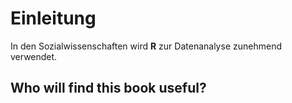 # Einleitung {-}

In den Sozialwissenschaften wird **R** zur Datenanalyse zunehmend verwendet.

## Who will find this book useful? {-}

